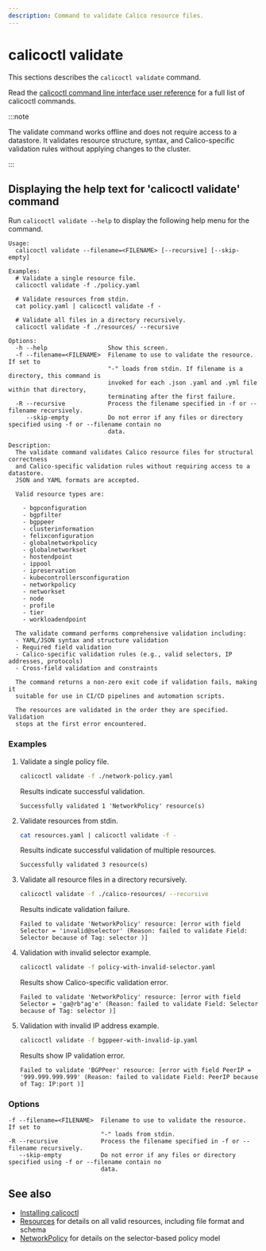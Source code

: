 ```yaml
---
description: Command to validate Calico resource files.
---
```


# calicoctl validate

This sections describes the `calicoctl validate` command.

Read the [calicoctl command line interface user reference](overview.mdx) for a full list of calicoctl commands.

:::note

The validate command works offline and does not require access to a datastore.
It validates resource structure, syntax, and Calico-specific validation rules without applying changes to the cluster.

:::

## Displaying the help text for 'calicoctl validate' command

Run `calicoctl validate --help` to display the following help menu for the command.

```
Usage:
  calicoctl validate --filename=<FILENAME> [--recursive] [--skip-empty]

Examples:
  # Validate a single resource file.
  calicoctl validate -f ./policy.yaml

  # Validate resources from stdin.
  cat policy.yaml | calicoctl validate -f -

  # Validate all files in a directory recursively.
  calicoctl validate -f ./resources/ --recursive

Options:
  -h --help                 Show this screen.
  -f --filename=<FILENAME>  Filename to use to validate the resource.  If set to
                            "-" loads from stdin. If filename is a directory, this command is
                            invoked for each .json .yaml and .yml file within that directory,
                            terminating after the first failure.
  -R --recursive            Process the filename specified in -f or --filename recursively.
     --skip-empty           Do not error if any files or directory specified using -f or --filename contain no
                            data.

Description:
  The validate command validates Calico resource files for structural correctness
  and Calico-specific validation rules without requiring access to a datastore.
  JSON and YAML formats are accepted.

  Valid resource types are:

    - bgpconfiguration
    - bgpfilter
    - bgppeer
    - clusterinformation
    - felixconfiguration
    - globalnetworkpolicy
    - globalnetworkset
    - hostendpoint
    - ippool
    - ipreservation
    - kubecontrollersconfiguration
    - networkpolicy
    - networkset
    - node
    - profile
    - tier
    - workloadendpoint

  The validate command performs comprehensive validation including:
  - YAML/JSON syntax and structure validation
  - Required field validation
  - Calico-specific validation rules (e.g., valid selectors, IP addresses, protocols)
  - Cross-field validation and constraints

  The command returns a non-zero exit code if validation fails, making it
  suitable for use in CI/CD pipelines and automation scripts.

  The resources are validated in the order they are specified. Validation
  stops at the first error encountered.
```

### Examples

1. Validate a single policy file.

   ```bash
   calicoctl validate -f ./network-policy.yaml
   ```

   Results indicate successful validation.

   ```
   Successfully validated 1 'NetworkPolicy' resource(s)
   ```

2. Validate resources from stdin.

   ```bash
   cat resources.yaml | calicoctl validate -f -
   ```

   Results indicate successful validation of multiple resources.

   ```
   Successfully validated 3 resource(s)
   ```

3. Validate all resource files in a directory recursively.

   ```bash
   calicoctl validate -f ./calico-resources/ --recursive
   ```

   Results indicate validation failure.

   ```
   Failed to validate 'NetworkPolicy' resource: [error with field Selector = 'invalid@selector' (Reason: failed to validate Field: Selector because of Tag: selector )]
   ```

4. Validation with invalid selector example.

   ```bash
   calicoctl validate -f policy-with-invalid-selector.yaml
   ```

   Results show Calico-specific validation error.

   ```
   Failed to validate 'NetworkPolicy' resource: [error with field Selector = 'ga@rb"ag'e' (Reason: failed to validate Field: Selector because of Tag: selector )]
   ```

5. Validation with invalid IP address example.

   ```bash
   calicoctl validate -f bgppeer-with-invalid-ip.yaml
   ```

   Results show IP validation error.

   ```
   Failed to validate 'BGPPeer' resource: [error with field PeerIP = '999.999.999.999' (Reason: failed to validate Field: PeerIP because of Tag: IP:port )]
   ```

### Options

```
-f --filename=<FILENAME>  Filename to use to validate the resource.  If set to
                          "-" loads from stdin.
-R --recursive            Process the filename specified in -f or --filename recursively.
   --skip-empty           Do not error if any files or directory specified using -f or --filename contain no
                          data.
```

## See also

- [Installing calicoctl](../../../operations/clis/calicoctl/install.mdx)
- [Resources](../../resources/overview.mdx) for details on all valid resources, including file format and schema
- [NetworkPolicy](../../resources/networkpolicy.mdx) for details on the selector-based policy model
